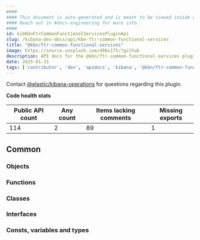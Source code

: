 ```yaml
---
####
#### This document is auto-generated and is meant to be viewed inside our experimental, new docs system.
#### Reach out in #docs-engineering for more info.
####
id: kibKbnFtrCommonFunctionalServicesPluginApi
slug: /kibana-dev-docs/api/kbn-ftr-common-functional-services
title: "@kbn/ftr-common-functional-services"
image: https://source.unsplash.com/400x175/?github
description: API docs for the @kbn/ftr-common-functional-services plugin
date: 2025-01-31
tags: ['contributor', 'dev', 'apidocs', 'kibana', '@kbn/ftr-common-functional-services']
---
```




Contact [@elastic/kibana-operations](https://github.com/orgs/elastic/teams/kibana-operations) for questions regarding this plugin.

**Code health stats**

| Public API count  | Any count | Items lacking comments | Missing exports |
|-------------------|-----------|------------------------|-----------------|
| 114 | 2 | 89 | 1 |

## Common

### Objects
<DocDefinitionList data={kbnFtrCommonFunctionalServicesObj.common.objects}/>

### Functions
<DocDefinitionList data={kbnFtrCommonFunctionalServicesObj.common.functions}/>

### Classes
<DocDefinitionList data={kbnFtrCommonFunctionalServicesObj.common.classes}/>

### Interfaces
<DocDefinitionList data={kbnFtrCommonFunctionalServicesObj.common.interfaces}/>

### Consts, variables and types
<DocDefinitionList data={kbnFtrCommonFunctionalServicesObj.common.misc}/>

